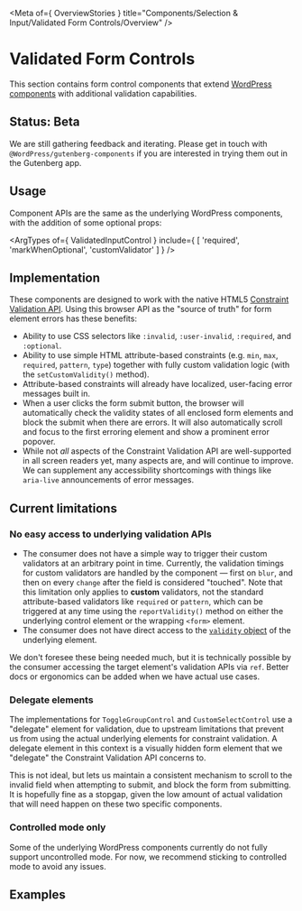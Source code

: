 
<Meta of={ OverviewStories } title="Components/Selection & Input/Validated Form Controls/Overview" />

# Validated Form Controls

This section contains form control components that extend [WordPress components](https://wordpress.github.io/gutenberg/) with additional validation capabilities.

## Status: Beta

We are still gathering feedback and iterating. Please get in touch with `@WordPress/gutenberg-components`  if you are interested in trying them out in the Gutenberg app.

## Usage

Component APIs are the same as the underlying WordPress components, with the addition of some optional props:

<ArgTypes of={ ValidatedInputControl } include={ [ 'required', 'markWhenOptional', 'customValidator' ] } />

## Implementation

These components are designed to work with the native HTML5 [Constraint Validation API](https://developer.mozilla.org/en-US/docs/Web/API/Constraint_validation). Using this browser API as the "source of truth" for form element errors has these benefits:

- Ability to use CSS selectors like `:invalid`, `:user-invalid`, `:required`, and `:optional`.
- Ability to use simple HTML attribute-based constraints (e.g. `min`, `max`, `required`, `pattern`, `type`) together with fully custom validation logic (with the `setCustomValidity()` method).
- Attribute-based constraints will already have localized, user-facing error messages built in.
- When a user clicks the form submit button, the browser will automatically check the validity states of all enclosed form elements and block the submit when there are errors. It will also automatically scroll and focus to the first erroring element and show a prominent error popover.
- While not _all_ aspects of the Constraint Validation API are well-supported in all screen readers yet, many aspects are, and will continue to improve. We can supplement any accessibility shortcomings with things like `aria-live` announcements of error messages.

## Current limitations

### No easy access to underlying validation APIs

- The consumer does not have a simple way to trigger their custom validators at an arbitrary point in time. Currently, the validation timings for custom validators are handled by the component — first on `blur`, and then on every `change` after the field is considered "touched". Note that this limitation only applies to **custom** validators, not the standard attribute-based validators like `required` or `pattern`, which can be triggered at any time using the `reportValidity()` method on either the underlying control element or the wrapping `<form>` element.
- The consumer does not have direct access to the [`validity` object](https://developer.mozilla.org/en-US/docs/Web/API/ValidityState) of the underlying element.

We don't foresee these being needed much, but it is technically possible by the consumer accessing the target element's validation APIs via `ref`. Better docs or ergonomics can be added when we have actual use cases.

### Delegate elements

The implementations for `ToggleGroupControl` and `CustomSelectControl` use a "delegate" element for validation, due to upstream limitations that prevent us from using the actual underlying elements for constraint validation. A delegate element in this context is a visually hidden form element that we "delegate" the Constraint Validation API concerns to.

This is not ideal, but lets us maintain a consistent mechanism to scroll to the invalid field when attempting to submit, and block the form from submitting. It is hopefully fine as a stopgap, given the low amount of actual validation that will need happen on these two specific components.

### Controlled mode only

Some of the underlying WordPress components currently do not fully support uncontrolled mode. For now, we recommend sticking to controlled mode to avoid any issues.

## Examples

<Stories />
